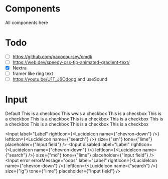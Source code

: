 # Components

All components here

# Todo

- [ ] https://github.com/pacocoursey/cmdk
- [ ] https://web.dev/speedy-css-tip-animated-gradient-text/
- [x] Nextra
- [ ] framer like ring text
- [ ] https://youtu.be/U1T_J6Odoqg and useSound

# Input


<Display label="Checkbox">
  <Checkbox debug>Default</Checkbox>
  <Checkbox checkEmoji={"😃"} tone={"tomato"} fontSize={"xl"}>
    This is a checkbox
  </Checkbox>
  <Checkbox checkEmoji={"123"} tone={"tomato"} fontSize={"xl"}>
    This wwis a checkbox
  </Checkbox>
  <Checkbox checkEmoji={"😃"} tone={"mint"} fontSize={"lg"}>
    This is a checkbox
  </Checkbox>
  <Checkbox checkEmoji={"😃"} tone={"gray"} fontSize={"base"}>
    This is a checkbox
  </Checkbox>
  <Checkbox checkEmoji={"😃"} tone={"sky"} fontSize={"sm"}>
    This is a checkbox
  </Checkbox>
  <Checkbox checkEmoji={"😃"} tone={"amber"} fontSize={"xs"}>
    This is a checkbox
  </Checkbox>
  <Checkbox disabled tone={"tomato"} fontSize={"xl"}>
    This is a checkbox
  </Checkbox>
  <Checkbox disabled tone={"blue"} fontSize={"lg"}>
    This is a checkbox
  </Checkbox>
  <Checkbox disabled tone={"gray"} fontSize={"base"}>
    This is a checkbox
  </Checkbox>
  <Checkbox disabled tone={"sky"} fontSize={"sm"}>
    This is a checkbox
  </Checkbox>
  <Checkbox disabled tone={"amber"} fontSize={"xs"}>
    This is a checkbox
  </Checkbox>
</Display>

<Display label="Input">

<Input
  label="Label"
  rightIcon={<LucideIcon name={"chevron-down"} />}
  leftIcon={<LucideIcon name={"search"} />}
  size={"sm"}
  tone={"lime"}
  placeholder={"Input field"}
/>
<Input
  disabled
  label="Label"
  rightIcon={<LucideIcon name={"chevron-down"} />}
  leftIcon={<LucideIcon name={"search"} />}
  size={"md"}
  tone={"lime"}
  placeholder={"Input field"}
/>
<Input
  error
  errorMessage="oops"
  label="Label"
  rightIcon={<LucideIcon name={"chevron-down"} />}
  leftIcon={<LucideIcon name={"search"} />}
  size={"lg"}
  tone={"lime"}
  placeholder={"Input field"}
/>

  </Display>
